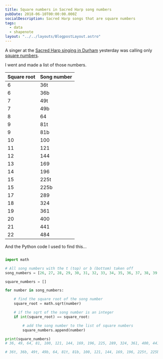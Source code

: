 ```yaml
---
title: Square numbers in Sacred Harp song numbers
pubDate: 2018-06-10T00:00:00.000Z
socialDescription: Sacred Harp songs that are square numbers
tags:
  - data
  - shapenote
layout: "../../layouts/BlogpostLayout.astro"
---
```


A singer at the [Sacred Harp singing in Durham](https://durhamsacredharp.co.uk/) yesterday was calling only [square numbers](https://en.wikipedia.org/wiki/Square_number).

I went and made a list of those numbers.

| Square root | Song number |
| ----------- | ----------- |
| 6           | 36t         |
| 6           | 36b         |
| 7           | 49t         |
| 7           | 49b         |
| 8           | 64          |
| 9           | 81t         |
| 9           | 81b         |
| 10          | 100         |
| 11          | 121         |
| 12          | 144         |
| 13          | 169         |
| 14          | 196         |
| 15          | 225t        |
| 15          | 225b        |
| 17          | 289         |
| 18          | 324         |
| 19          | 361         |
| 20          | 400         |
| 21          | 441         |
| 22          | 484         |

And the Python code I used to find this…

```python

import math

# All song numbers with the t (top) or b (bottom) taken off
song_numbers = [26, 27, 28, 29, 30, 31, 32, 33, 34, 35, 36, 37, 38, 39, 40, 41, 42, 43, 44, 45, 46, 47, 48, 49, 50, 51, 52, 53, 54, 55, 56, 57, 58, 59, 60, 61, 62, 63, 64, 65, 66, 67, 68, 69, 70, 71, 72, 73, 74, 75, 76, 77, 78, 79, 80, 81, 82, 83, 84, 85, 86, 87, 88, 89, 90, 91, 92, 93, 94, 95, 96, 97, 98, 99, 100, 101, 102, 103, 104, 105, 106, 107, 108, 109, 110, 111, 112, 113, 114, 115, 116, 117, 118, 119, 120, 121, 122, 123, 124, 125, 126, 127, 128, 129, 130, 131, 132, 133, 134, 135, 136, 137, 138, 139, 140, 141, 142, 143, 144, 145, 146, 147, 148, 149, 150, 151, 152, 153, 154, 155, 156, 157, 158, 159, 160, 161, 162, 163, 164, 165, 166, 167, 168, 169, 170, 171, 172, 173, 174, 175, 176, 177, 178, 179, 180, 181, 182, 183, 184, 185, 186, 187, 188, 189, 191, 192, 193, 195, 196, 197, 198, 200, 201, 202, 203, 204, 205, 206, 207, 208, 209, 210, 211, 212, 213, 214, 215, 216, 217, 218, 220, 222, 223, 224, 225, 227, 228, 229, 230, 231, 232, 234, 235, 236, 240, 242, 245, 250, 254, 260, 263, 266, 267, 268, 269, 270, 271, 272, 273, 274, 275, 276, 277, 278, 279, 280, 282, 283, 284, 285, 286, 287, 288, 289, 290, 291, 292, 293, 294, 295, 296, 297, 298, 299, 300, 301, 302, 303, 304, 306, 308, 309, 310, 311, 312, 313, 314, 315, 316, 317, 318, 319, 320, 321, 322, 323, 324, 325, 326, 327, 328, 329, 330, 331, 332, 333, 334, 335, 336, 337, 338, 339, 340, 341, 342, 343, 344, 345, 346, 347, 348, 349, 350, 351, 352, 353, 354, 355, 358, 359, 360, 361, 362, 365, 367, 368, 369, 370, 371, 372, 373, 374, 375, 376, 377, 378, 379, 380, 381, 382, 383, 384, 385, 386, 387, 388, 389, 390, 391, 392, 393, 394, 395, 396, 397, 398, 399, 400, 401, 402, 403, 404, 405, 406, 407, 408, 409, 410, 411, 412, 413, 414, 415, 416, 417, 418, 419, 420, 421, 422, 423, 424, 425, 426, 428, 429, 430, 431, 432, 433, 434, 435, 436, 437, 438, 439, 440, 441, 442, 444, 445, 446, 447, 448, 449, 450, 451, 452, 453, 454, 455, 456, 457, 458, 459, 460, 461, 462, 463, 464, 465, 466, 467, 468, 470, 471, 472, 473, 474, 475, 476, 477, 478, 479, 480, 481, 482, 483, 484, 485, 486, 487, 488, 489, 490, 491, 492, 493, 494, 495, 496, 497, 498, 499, 500, 501, 502, 503, 504, 505, 506, 507, 510, 511, 512, 513, 515, 516, 517, 518, 521, 522, 523, 524, 527, 528, 530, 531, 532, 534, 535, 536, 538, 539, 540, 541, 542, 543, 544, 545, 546, 547, 548, 549, 550, 551, 553, 556, 558, 560, 562, 564, 565, 566, 567, 568, 569, 570, 571, 572, 573]

square_numbers = []

for number in song_numbers:

    # find the square root of the song number
    square_root = math.sqrt(number)

    # if the sqrt of the song number is an integer
    if int(square_root) == square_root:

        # add the song number to the list of square numbers
        square_numbers.append(number)

print(square_numbers)
# 36, 49, 64, 81, 100, 121, 144, 169, 196, 225, 289, 324, 361, 400, 441, 484

# 36t, 36b, 49t, 49b, 64, 81t, 81b, 100, 121, 144, 169, 196, 225t, 225b, 289, 324, 361, 400, 441, 484

```
